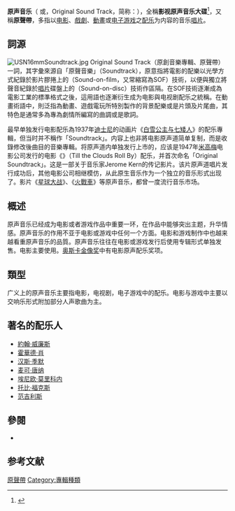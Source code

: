 {{refimprove|time=2019-06-14T05:20:16+00:00}}
{{NoteTA
|G1=Movie
|G2=Music
|1=zh-tw:膠捲;zh-cn:胶片;zh-hk:膠片;
|2=zh-tw:火戰車;zh-cn:火的战车;
}}
{{distinguish|原音乐}}
{{Redirect-synonym|電影原聲帶|電影原聲帶 (自由發揮)|台灣樂團自由發揮的專輯作品《電影原聲帶》}}

'''原声音乐'''（{{lang-en|Soundtrack}} 或{{lang|en|Original soundtrack}}，Original Sound Track，简称：{{lang|en|OST}}），全稱'''影视原声音乐大碟'''<ref name=yujing37>{{Cite journal |title=中国语境下的日本影视动漫传播现象研究--《中央民族大学》2011年硕士论文 |author=杨光 |url=http://cdmd.cnki.com.cn/Article/CDMD-10052-1011165845.htm |date=2011 |publisher=中央民族大学 |accessdate=2019-06-14 |page=37 |archiveurl=https://archive.today/20190614035016/http://cdmd.cnki.com.cn/Article/CDMD-10052-1011165845.htm |archivedate=2019-06-14 |work=cdmd.cnki.com.cn |language=zh-cn |dead-url=no }}</ref>，又稱'''原聲帶'''，多指以[[电影|电影]]、[[戲劇|戲劇]]、[[動畫|動畫]]或[[电子游戏|电子游戏]]之[[配乐|配乐]]为内容的音乐[[唱片|唱片]]。

== 詞源 ==
[[Image:USN16mmSoundtrack.jpg|right]]
Original Sound Track（原創音樂專輯、原聲帶）一詞，其字彙來源自「原聲音樂」（Soundtrack），原意指將電影的配樂以光學方式紀錄於影片膠捲上的{{link-en|音軌錄音|Sound-on-film}}（Sound-on-film，又常縮寫為SOF）技術，以便與獨立將聲音紀錄於[[唱片|唱片]]碟盤上的{{link-en|影音分離|Sound-on-disc}}（Sound-on-disc）技術作區隔。在SOF技術逐漸成為電影工業的標準格式之後，這用語也逐漸衍生成为电影與电视剧配乐之統稱。在動畫術語中，則泛指為動畫、遊戲電玩所特別製作的背景配樂或是片頭及片尾曲，其特色是通常多為專為劇情所編寫的曲調或是歌詞。

最早单独发行电影配乐為1937年[[迪士尼|迪士尼]]的动画片《[[白雪公主_(电影)|白雪公主与七矮人]]》的配乐專輯，但当时并不稱作「Soundtrack」。内容上也非將电影原声道简单复制，而是收錄修改後曲目的音樂專輯。将原声道内单独发行上市的，应该是1947年[[米高梅|米高梅]]电影公司发行的电影《{{link-en|雲開見月明|Till the Clouds Roll By}}》（Till the Clouds Roll By）配乐，并首次命名「Original Soundtrack」。这是一部关于音乐家Jerome Kern的传记影片。该片原声道唱片发行成功后，其他电影公司相继模仿，从此原生音乐作为一个独立的音乐形式出现了。影片《[[星球大战|星球大战]]》、《[[烈火戰車_(1981年電影)|火戰車]]》等原声音乐，都曾一度流行音乐市场。

==概述  ==
原声音乐已经成为电影或者游戏作品中重要一环，在作品中能够突出主题，升华情感。原声音乐的作用不亚于电影或游戏中任何一个方面。电影和游戏制作中也越来越看重原声音乐的品質。原声音乐往往在电影或游戏发行后使用专辑形式单独发售。电影主要使用{{link-en|杜比環繞音效|Dolby Stereo}}。[[奥斯卡金像奖|奥斯卡金像奖]]中有电影原声配乐奖项。

== 類型 ==
广义上的原声音乐主要指电影，电视剧，电子游戏中的配乐。电影与游戏中主要以交响乐形式附加部分人声歌曲为主。

== 著名的配乐人 ==
* [[約翰·威廉斯|約翰·威廉斯]]
* [[霍華德·肖|霍華德·肖]]
* [[汉斯·季默|汉斯·季默]]
* [[麦可·唐纳|麦可·唐纳]]
* [[埃尼欧·莫里科内|埃尼欧·莫里科内]]
* [[托比·福克斯|托比·福克斯]]
* [[范吉利斯|范吉利斯]]

== 參閱 ==
* {{link-en|電影電視配樂家列表|List of soundtrack composers}}
==参考文献==
{{Reflist}}

[[Category:原聲帶|]]
[[Category:專輯種類|Category:專輯種類]]